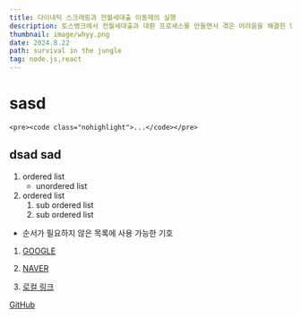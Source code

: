```yaml
---
title: 다이내믹 스크래핑과 전월세대출 이동제의 실행
description: 토스뱅크에서 전월세대출과 대환 프로세스를 만들면서 겪은 어려움을 해결한 방법을 공유합니다.
thumbnail: image/whyy.png
date: 2024.8.22
path: survival in the jungle
tag: node.js,react
---
```


# sasd

```
<pre><code class="nohighlight">...</code></pre>

```

## dsad sad

1. ordered list
   - unordered list
2. ordered list
   1. sub ordered list
   2. sub ordered list

- 순서가 필요하지 않은 목록에 사용 가능한 기호

1. [GOOGLE](https://google.com)

2. [NAVER](https://naver.com "여기에 쓰는 링크 설명은 사용자에게 보이지 않아요")

3. [로컬 링크](../)

[GitHub](https://github.com)
